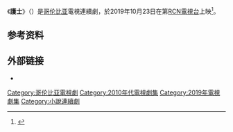 {{Expand language|1=en|time=2020-07-01T08:01:47+00:00}}
{{电视节目信息框
| show_name = 護士
| original_name = {{lang|es|Enfermeras}}
| image = Logo-produccion.png
| caption = 
| show_name_2 = 
| genre = [[Telenovela|Telenovela]]
| format = 电视连续剧
| creator = 
| based_on = 
| developer = 
| writer = 帕特里夏·拉米雷斯<br />胡莉安娜·勒瑪拉<br />卡羅琳娜·巴雷<br />羅德里戈·奧爾金
| director = 維克托·坎蒂略<br />盧喬·塞拉
| creative_director = 
| presenter = 
| starring = {{Plainlist|
* [[蒂安娜·霍約斯|蒂安娜·霍約斯]]
* [[塞巴斯蒂安·卡瓦哈爾|塞巴斯蒂安·卡瓦哈爾]]
* [[維納·馬查多|維納·馬查多]]
* [[胡里安·特魯希略|胡里安·特魯希略]]
* [[盧喬·維拉斯科|盧喬·維拉斯科]]
* [[妮娜·卡西多|妮娜·卡西多]]
* [[費德里科·里維拉|費德里科·里維拉]]
* [[瑪麗亞·曼努埃拉·戈麥斯|瑪麗亞·曼努埃拉·戈麥斯]]
* [[克里斯蒂安·羅哈斯|克里斯蒂安·羅哈斯]]
}}
| judges = 
| voices = 
| narrated = 
| theme_music_composer = 
| opentheme = 
| endtheme = 
| composer = 
| country = {{COL}}
| language = [[西班牙语|西班牙语]]
| num_seasons = 1
| num_episodes = 100
| list_episodes = 
| executive_producer = 安娜·瑪麗亞·佩雷斯
| producer = 
| editor = 
| location = 
| cinematography = 
| camera = 
| runtime = 60分钟
| company = 
| distributor = 
| channel = [[RCN電視台|RCN電視台]]
| picture_format = 
| audio_format = 
| first_run = 
| first_aired = {{Start date|2019|10|23}}
| last_aired = 
| preceded_by = 
| followed_by = 
| related = 
| website = http://www.canalrcn.com/enfermeras/
| website_title = 官方网站
| production_website = 
}}
《'''護士'''》（{{lang-es|''Enfermeras''}}）是[[哥伦比亚|哥伦比亚]]電視連續劇，於2019年10月23日在第[[RCN電視台|RCN電視台]]上映<ref>{{cite web|title=RCN estrena el 23 de octubre a las 10pm Enfermeras|url=https://www.produ.com/noticias/rcn-estrena-el-23-de-octubre-a-las-10pm-enfermeras|accessdate=18 October 2019|website=produ.com|language=es|archive-url=https://web.archive.org/web/20200527110602/https://www.produ.com/noticias/rcn-estrena-el-23-de-octubre-a-las-10pm-enfermeras|archive-date=2020-05-27|dead-url=yes}}</ref>。

== 参考资料 ==
{{reflist}}

==外部链接==
* {{IMDb title |id=1434706}}

{{DEFAULTSORT:Enfermeras}}
[[Category:哥伦比亚電視劇|Category:哥伦比亚電視劇]]
[[Category:2010年代電視劇集|Category:2010年代電視劇集]]
[[Category:2019年電視劇集|Category:2019年電視劇集]]
[[Category:小說連續劇|Category:小說連續劇]]